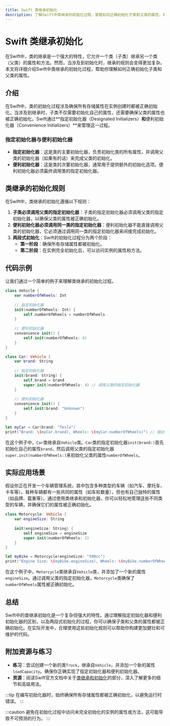 ```yaml
---
title: Swift 类继承初始化
description: 了解Swift中类继承的初始化过程，掌握如何正确初始化子类和父类的属性，并通过实际案例加深理解。
---
```


# Swift 类继承初始化

在Swift中，类的继承是一个强大的特性，它允许一个类（子类）继承另一个类（父类）的属性和方法。然而，当涉及到初始化时，继承的规则会变得更加复杂。本文将详细介绍Swift中类继承的初始化过程，帮助你理解如何正确初始化子类和父类的属性。

## 介绍

在Swift中，类的初始化过程涉及确保所有存储属性在实例创建时都被正确初始化。当涉及到继承时，子类不仅需要初始化自己的属性，还需要确保父类的属性也被正确初始化。Swift通过**指定初始化器（Designated Initializers）**和**便利初始化器（Convenience Initializers）**来管理这一过程。

### 指定初始化器与便利初始化器

- **指定初始化器**：这是类的主要初始化器，负责初始化类的所有属性，并调用父类的初始化器（如果有的话）来完成父类的初始化。
- **便利初始化器**：这是类的次要初始化器，通常用于提供额外的初始化选项。便利初始化器必须最终调用类的指定初始化器。

## 类继承的初始化规则

在Swift中，类继承的初始化遵循以下规则：

1. **子类必须调用父类的指定初始化器**：子类的指定初始化器必须调用父类的指定初始化器，以确保父类的属性被正确初始化。
2. **便利初始化器必须调用同一类的指定初始化器**：便利初始化器不能直接调用父类的初始化器，它必须通过调用同一类的指定初始化器来间接完成初始化。
3. **两段式初始化**：Swift的初始化过程分为两个阶段：
   - **第一阶段**：确保所有存储属性都被初始化。
   - **第二阶段**：在实例完全初始化后，可以访问实例的属性和方法。

## 代码示例

让我们通过一个简单的例子来理解类继承的初始化过程。

```swift
class Vehicle {
    var numberOfWheels: Int
    
    // 指定初始化器
    init(numberOfWheels: Int) {
        self.numberOfWheels = numberOfWheels
    }
    
    // 便利初始化器
    convenience init() {
        self.init(numberOfWheels: 4)
    }
}

class Car: Vehicle {
    var brand: String
    
    // 指定初始化器
    init(brand: String) {
        self.brand = brand
        super.init(numberOfWheels: 4) // 调用父类的指定初始化器
    }
    
    // 便利初始化器
    convenience init() {
        self.init(brand: "Unknown")
    }
}

let myCar = Car(brand: "Tesla")
print("Brand: \(myCar.brand), Wheels: \(myCar.numberOfWheels)") // 输出: Brand: Tesla, Wheels: 4
```

在这个例子中，`Car`类继承自`Vehicle`类。`Car`类的指定初始化器`init(brand:)`首先初始化自己的属性`brand`，然后调用父类的指定初始化器`super.init(numberOfWheels:)`来初始化父类的属性`numberOfWheels`。

## 实际应用场景

假设你正在开发一个车辆管理系统，其中包含多种类型的车辆（如汽车、摩托车、卡车等）。每种车辆都有一些共同的属性（如车轮数量），但也有自己独特的属性（如品牌、载重等）。通过使用类继承和初始化器，你可以轻松地管理这些不同类型的车辆，并确保它们的属性被正确初始化。

```swift
class Motorcycle: Vehicle {
    var engineSize: String
    
    init(engineSize: String) {
        self.engineSize = engineSize
        super.init(numberOfWheels: 2)
    }
}

let myBike = Motorcycle(engineSize: "500cc")
print("Engine Size: \(myBike.engineSize), Wheels: \(myBike.numberOfWheels)") // 输出: Engine Size: 500cc, Wheels: 2
```

在这个例子中，`Motorcycle`类继承自`Vehicle`类，并添加了一个新的属性`engineSize`。通过调用父类的指定初始化器，`Motorcycle`类确保了`numberOfWheels`属性被正确初始化。

## 总结

Swift中的类继承初始化是一个复杂但强大的特性。通过理解指定初始化器和便利初始化器的区别，以及两段式初始化的过程，你可以确保子类和父类的属性都被正确初始化。在实际开发中，合理使用这些初始化规则可以帮助你构建更加健壮和可维护的代码。

## 附加资源与练习

- **练习**：尝试创建一个新的类`Truck`，继承自`Vehicle`，并添加一个新的属性`loadCapacity`。确保你正确实现了指定初始化器和便利初始化器。
- **资源**：阅读Swift官方文档中关于[类继承和初始化](https://docs.swift.org/swift-book/LanguageGuide/Initialization.html)的部分，深入了解更多的细节和高级用法。

:::tip
在编写初始化器时，始终确保所有存储属性都被正确初始化，以避免运行时错误。
:::

:::caution
避免在初始化过程中访问未完全初始化的实例的属性或方法，这可能导致不可预测的行为。
:::